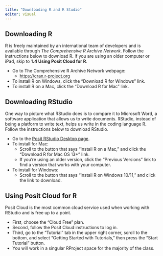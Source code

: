 ```yaml
---
title: "Downloading R and R Studio"
editor: visual
---
```


## Downloading R

R is freely maintained by an international team of developers and is available through *The Comprehensive R Archive Network*. Follow the instructions below to download R. If you are using an older computer or iPad, skip to **1.4 Using Posit Cloud for R**.

-   Go to The Comprehensive R Archive Network webpage:
    -   <https://cran.r-project.org>
-   To install R on Windows, click the "Download R for Windows" link.
-   To install R on a Mac, click the "Download R for Mac" link.

## Downloading RStudio

One way to picture what RStudio does is to compare it to Microsoft Word, a software application that allows us to write documents. RStudio, instead of being a platform to write text, helps us write in the coding language R. Follow the instructions below to download RStudio.

-   Go to the [Posit RStudio Desktop page](https://posit.co/download/rstudio-desktop/).
-   To install for Mac:
    -   Scroll to the button that says "Install R on a Mac," and click the “Download R for Mac OS 13+” link.
    -   If you're using an older version, click the "Previous Versions" link to find a version that works with your computer.
-   To install for Windows:
    -   Scroll to the button that says "Install R on Windows 10/11," and click the link to download.

## Using Posit Cloud for R

Posit Cloud is the most common cloud service used when working with RStudio and is free up to a point.

-   First, choose the “Cloud Free” plan.
-   Second, follow the Posit Cloud instructions to log in.
-   Third, go to the "Tutorial" tab in the upper right corner, scroll to the bottom, and select “Getting Started with Tutorials,” then press the “Start Tutorial” button.
-   You will work in a singular RProject space for the majority of the class.
